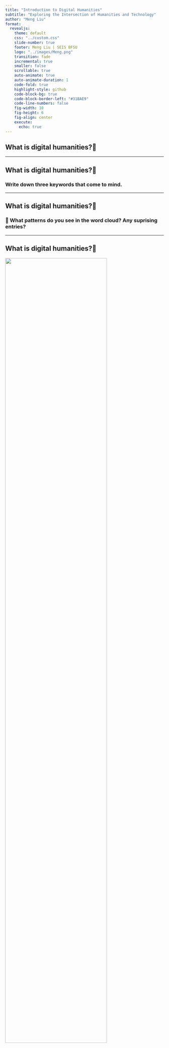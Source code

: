 ```yaml
---
title: "Introduction to Digital Humanities"
subtitle: "Exploring the Intersection of Humanities and Technology"
author: "Meng Liu"
format:
  revealjs:
    theme: default
    css: "../custom.css"
    slide-number: true
    footer: Meng Liu | SEIS BFSU
    logo: "../images/Meng.png"
    transition: fade
    incremental: true
    smaller: false
    scrollable: true
    auto-animate: true
    auto-animate-duration: 1 
    code-fold: true
    highlight-style: github
    code-block-bg: true
    code-block-border-left: "#31BAE9"
    code-line-numbers: false
    fig-width: 10
    fig-height: 6
    fig-align: center
    execute:
      echo: true
---
```



## What is digital humanities?🤨 {.centered}


---

## What is digital humanities?🤨 

### Write down three keywords that come to mind. {.centered}


---

## What is digital humanities?🤨 

### 🤔 What patterns do you see in the word cloud? Any suprising entries? {.centered}

---


## What is digital humanities?🤨 

![](/images/dh1.png){.absolute top=100 left=0 right=0 height="80%"}



---


## What is digital humanities?🤨 

![](/images/dh2.png){.absolute top=100 left=0 right=0 height="80%"}


---

## What is digital humanities?🤨 

![](/images/dh3.png){.absolute top=100 left=0 right=0 height="80%"}

---

## What is digital humanities?🤨 

![](/images/dh4.png){.absolute top=100 left=0 right=0 height="80%"}


---

## What is digital humanities?🤨 

![](/images/dh5.png){.absolute top=100 left=0 right=0 height="80%"}

---


## What is digital humanities?🤨 

> "Digital humanities work is done at the intersection of computational methods and humanities materials." 
> 
> -- Johanna Drucker, 2021 📚

- 🔀 Intersection of computation and humanities
- 🔗 Combines traditional disciplines with digital tools
- 🤝 Collaborative and interdisciplinary
- 🔄 Iterative and public-facing
- 🔓 Open and accessible

---

## Components of DH Projects

1. 📁 MATERIALS 
2. ⚙️ PROCESSING 
3. 🎨 PRESENTATION 

---


## DH Materials 

- 💾 Digital or digitized humanities sources
- 🖼️ Examples: texts, images, audio, video
- 📈 Often large-scale datasets


---

## DH Processing 

- 🧮 Computational methods and tools
- 📊 Data analysis and modeling
- 🤖 Machine learning and AI applications


---

## DH Presentation 

- 📊 Visualizations
- 🗄️ Digital archives
- 🖱️ Interactive platforms
- 🗃️ Databases


---


## Example: Mapping the Republic of Letters

![](../images/republic_of_letters.png)


![🍿 Watch a video about the project](https://www.youtube.com/watch?v=o-KY65ijpZI&list=PPSV)

---

## Example: Mapping the Republic of Letters

### What it is

- 🌐 One of the largest Digital Humanities initiatives worldwide
- 🏛️ Stanford-based project with international collaborations
- 🚀 Groundbreaking effort in historical data visualization

---

## Example: Mapping the Republic of Letters

### What it does 

- 🗺️ Maps and analyzes intellectual networks of the 17th-18th century Enlightenment
- ✉️ Visualizes over 200,000 letters exchanged by key historical figures
- 🔍 Reveals patterns of knowledge exchange across Europe and the Americas

---

## Example: Mapping the Republic of Letters

### Can you identify the core components of this DH project? 🧐 (quick learning check!)

- 📁 MATERIALS
- ⚙️ PROCESSING
- 🎨 PRESENTATION

---

## Example: Mapping the Republic of Letters

### Can you identify the core components of this DH project? 🧐

- 📁 MATERIALS: Letters and correspondence of Enlightenment thinkers
- ⚙️ PROCESSING: Network analysis, geospatial mapping
- 🎨 PRESENTATION: Interactive visualizations of intellectual networks

---

## Example: Mapping the Republic of Letters

### 🧐 How is the project different from a traditional humanities project? Discuss in pairs to identify key differences between traditional humanities and DH. {.centered}

---

## Digital Humanities vs Traditional Humanities {.smaller} 

::: {.columns}
::: {.column width="50%"}
Traditional Humanities:

- 🔎 Limited by human reading capacity
- 🧑‍🏫 Often individual research
- 📚 Primarily books and articles
- 🖋️ Close reading and interpretation
- 🏛️ Focus on canonical works
- 🗂️ Manual data collection and analysis
- 🌐 Geographically limited research scope
- 🕰️ Time-intensive archival research
- 📊 Limited quantitative analysis
- 🎭 Emphasis on qualitative methods
:::

::: {.column width="50%"}
Digital Humanities:

- 📊 Handles large datasets and corpora
- 👥 Often team-based, interdisciplinary projects
- 🖥️ Diverse digital outputs (visualizations, databases, etc.)
- 🔍 Distant reading and pattern recognition
- 📜 Inclusion of non-canonical texts and artifacts
- 🤖 Automated data collection and processing
- 🌍 Global reach through digital archives
- ⚡ Rapid processing of vast information
- 📈 Advanced statistical and computational analysis
- 🔀 Integration of quantitative and qualitative methods
:::
:::


---

## Reflection 

### 💡 Does humanities need computational methods?
### 🧑 Are we losing the "human" in digital humanities?
### ⚖️ How might DH methods transform your area of study?

Discuss with a partner, then share with the class.


---

# The End {.centered}